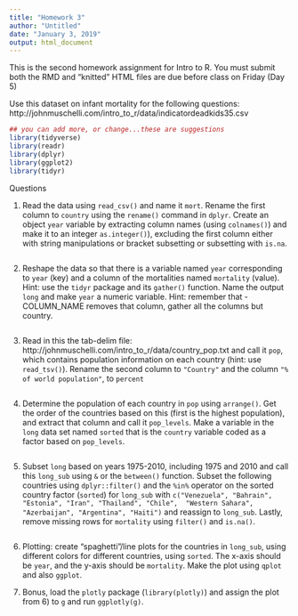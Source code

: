 ```yaml
---
title: "Homework 3"
author: "Untitled"
date: "January 3, 2019"
output: html_document
---
```


This is the second homework assignment for Intro to R. You must submit both the RMD and "knitted" HTML files are due before class on Friday (Day 5)


Use this dataset on infant mortality for the following questions: http://johnmuschelli.com/intro_to_r/data/indicatordeadkids35.csv


```r
## you can add more, or change...these are suggestions
library(tidyverse)
library(readr)
library(dplyr)
library(ggplot2)
library(tidyr)
```

Questions

1.	Read the data using `read_csv()` and name it `mort`. Rename the first column to `country` using the `rename()` command in `dplyr`.  Create an object `year` variable by extracting column names (using `colnames()`) and make it to an integer `as.integer()`), excluding the first column either with string manipulations or bracket subsetting or subsetting with `is.na`. 

```r

```

2.	Reshape the data so that there is a variable named `year` corresponding to `year` (key) and a column of the mortalities named `mortality` (value). Hint: use the `tidyr` package and its `gather()` function. Name the output `long` and make `year` a numeric variable. Hint: remember that -COLUMN_NAME removes that column, gather all the columns but country.  

```r

```


3.	Read in this the tab-delim file: http://johnmuschelli.com/intro_to_r/data/country_pop.txt and call it `pop`, which contains population information on each country (hint: use `read_tsv()`).  Rename the second column to `"Country"` and the column `"% of world population"`, to `percent`

```r


```

4.	Determine the population of each country in `pop` using `arrange()`. Get the order of the countries based on this (first is the highest population), and extract that column and call it `pop_levels`.  Make a variable in the `long` data set named `sorted` that is the `country` variable coded as a factor based on `pop_levels`.

```r


```



5.	Subset `long` based on years 1975-2010, including 1975 and 2010 and call this `long_sub` using `&` or the `between()` function.  Subset the following countries using `dplyr::filter()` and the `%in%` operator on the sorted country factor (`sorted`) for `long_sub` with
`c("Venezuela", "Bahrain", "Estonia", "Iran", "Thailand", "Chile",  "Western Sahara", "Azerbaijan", "Argentina", "Haiti")` and reassign to `long_sub`. Lastly, remove missing rows for `mortality` using `filter()` and `is.na()`.

```r


```


6.  Plotting: create "spaghetti"/line plots for the countries in `long_sub`, using different colors for different countries, using `sorted`. The x-axis should be `year`, and the y-axis should be `mortality`.  Make the plot using `qplot` and also `ggplot`.


7.  Bonus, load the `plotly` package (`library(plotly)`) and assign the plot from 6) to `g` and run `ggplotly(g)`.

```r


```



